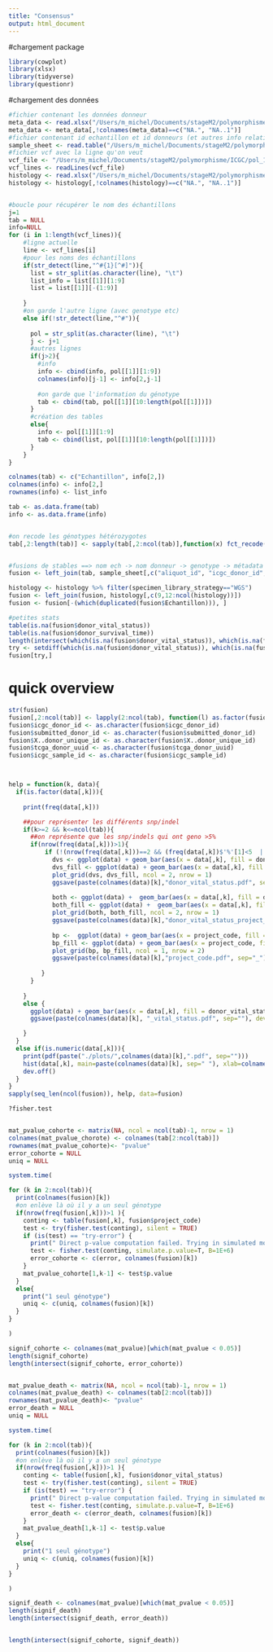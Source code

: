 ```yaml
---
title: "Consensus"
output: html_document
---
```


#chargement package
```r
library(cowplot)
library(xlsx)
library(tidyverse)
library(questionr)
```



#chargement des données

```r
#fichier contenant les données donneur
meta_data <- read.xlsx("/Users/m_michel/Documents/stageM2/polymorphisme/ICGC/pcawg_donor_clinical_August2016_v9.xlsx", 1, header=TRUE)
meta_data <- meta_data[,!colnames(meta_data)==c("NA.", "NA..1")]
#fichier contenant id echantillon et id donneurs (et autres info relatives aux samples)
sample_sheet <- read.table("/Users/m_michel/Documents/stageM2/polymorphisme/ICGC/pcawg_sample_sheet.tsv", sep="\t", header=TRUE)
#fichier vcf avec la ligne qu'on veut
vcf_file <- "/Users/m_michel/Documents/stageM2/polymorphisme/ICGC/pol_1kb.vcf"
vcf_lines <- readLines(vcf_file)
histology <- read.xlsx("/Users/m_michel/Documents/stageM2/polymorphisme/ICGC/pcawg_specimen_histology_August2016_v9.xlsx", 1, header=TRUE)
histology <- histology[,!colnames(histology)==c("NA.", "NA..1")]


#boucle pour récupérer le nom des échantillons 
j=1
tab = NULL
info=NULL
for (i in 1:length(vcf_lines)){
    #ligne actuelle
    line <- vcf_lines[i]
    #pour les noms des échantillons
    if(str_detect(line,"^#{1}[^#]")){
      list = str_split(as.character(line), "\t")
      list_info = list[[1]][1:9]
      list = list[[1]][-(1:9)]
      
    }
    #on garde l'autre ligne (avec genotype etc)
    else if(!str_detect(line,"^#")){
      
      pol = str_split(as.character(line), "\t")
      j <- j+1
      #autres lignes 
      if(j>2){
        #info
        info <- cbind(info, pol[[1]][1:9])
        colnames(info)[j-1] <- info[2,j-1]
        
        #on garde que l'information du génotype
        tab <- cbind(tab, pol[[1]][10:length(pol[[1]])])
      }
      #création des tables 
      else{ 
        info <- pol[[1]][1:9]
        tab <- cbind(list, pol[[1]][10:length(pol[[1]])])
      }
    }
}

colnames(tab) <- c("Echantillon", info[2,])
colnames(info) <- info[2,]
rownames(info) <- list_info 

tab <- as.data.frame(tab)
info <- as.data.frame(info)


#on recode les génotypes hétérozygotes
tab[,2:length(tab)] <- sapply(tab[,2:ncol(tab)],function(x) fct_recode(x, "0|1" = "1|0"))


#fusions de stables ==> nom ech -> nom donneur -> genotype -> métadata
fusion <- left_join(tab, sample_sheet[,c("aliquot_id", "icgc_donor_id", "icgc_sample_id")], by=c(Echantillon="aliquot_id")) %>% left_join(meta_data)  %>% filter(donor_wgs_included_excluded=="Included")

histology <- histology %>% filter(specimen_library_strategy=="WGS")
fusion <- left_join(fusion, histology[,c(9,12:ncol(histology))])
fusion <- fusion[-(which(duplicated(fusion$Echantillon))), ]

#petites stats
table(is.na(fusion$donor_vital_status))
table(is.na(fusion$donor_survival_time))
length(intersect(which(is.na(fusion$donor_vital_status)), which(is.na(fusion$donor_survival_time))))
try <- setdiff(which(is.na(fusion$donor_vital_status)), which(is.na(fusion$donor_survival_time)))
fusion[try,]

```

# quick overview
```r
str(fusion)
fusion[,2:ncol(tab)] <- lapply(2:ncol(tab), function(l) as.factor(fusion[,l]))
fusion$icgc_donor_id <- as.character(fusion$icgc_donor_id)
fusion$submitted_donor_id <- as.character(fusion$submitted_donor_id)
fusion$X..donor_unique_id <- as.character(fusion$X..donor_unique_id)
fusion$tcga_donor_uuid <- as.character(fusion$tcga_donor_uuid)
fusion$icgc_sample_id <- as.character(fusion$icgc_sample_id)



help = function(k, data){
  if(is.factor(data[,k])){
    
    print(freq(data[,k]))

    ##pour représenter les différents snp/indel
    if(k>=2 && k<=ncol(tab)){ 
      ##on représente que les snp/indels qui ont geno >5% 
      if(nrow(freq(data[,k]))>1){
          if (!(nrow(freq(data[,k]))==2 && (freq(data[,k])$'%'[1]<5  || freq(data[,k])$'%'[2]<5))){ 
            dvs <- ggplot(data) + geom_bar(aes(x = data[,k], fill = donor_vital_status)) + xlab(colnames(data)[k]) + ggtitle(paste(colnames(data)[k], info["REF", k-1], "-->", info["ALT", k-1], sep=" "))
            dvs_fill <- ggplot(data) + geom_bar(aes(x = data[,k], fill = donor_vital_status), position="fill") + xlab(colnames(data)[k]) 
            plot_grid(dvs, dvs_fill, ncol = 2, nrow = 1)
            ggsave(paste(colnames(data)[k],"donor_vital_status.pdf", sep="_"), device="pdf", path="./plots", width=15)
            
            both <- ggplot(data) +  geom_bar(aes(x = data[,k], fill = donor_vital_status)) + facet_wrap(~project_code) + ggtitle(paste(colnames(data)[k], info["REF", k-1], "-->", info["ALT", k-1], sep=" ")) + theme(legend.position="bottom") + xlab(colnames(data)[k])
            both_fill <- ggplot(data) +  geom_bar(aes(x = data[,k], fill = donor_vital_status), position="fill") + facet_wrap(~project_code) + theme(legend.position="bottom") + xlab(colnames(data)[k])
            plot_grid(both, both_fill, ncol = 2, nrow = 1)
            ggsave(paste(colnames(data)[k],"donor_vital_status_project_code.pdf", sep="_"), device="pdf", path="./plots", width=15)
            
            bp <-  ggplot(data) + geom_bar(aes(x = project_code, fill = data[,k])) + ggtitle(paste(colnames(data)[k], info["REF", k-1], "-->", info["ALT", k-1], sep=" "))
            bp_fill <- ggplot(data) + geom_bar(aes(x = project_code, fill = data[,k]), position="fill")
            plot_grid(bp, bp_fill, ncol = 1, nrow = 2)
            ggsave(paste(colnames(data)[k],"project_code.pdf", sep="_"), device="pdf", path="./plots", width=20)
            
         }
      }
     
    }
    else {
      ggplot(data) + geom_bar(aes(x = data[,k], fill = donor_vital_status)) + xlab(colnames(data)[k]) + theme(legend.position="bottom") + ggtitle(paste(colnames(data)[k], sep=" "))
      ggsave(paste(colnames(data)[k], "_vital_status.pdf", sep=""), device="pdf", path="./plots", width=15)

    }
  }
  else if(is.numeric(data[,k])){
    print(pdf(paste("./plots/",colnames(data)[k],".pdf", sep="")))
    hist(data[,k], main=paste(colnames(data)[k], sep=" "), xlab=colnames(data)[k])
    dev.off()
  }
}
sapply(seq_len(ncol(fusion)), help, data=fusion)

```

```r
?fisher.test


mat_pvalue_cohorte <- matrix(NA, ncol = ncol(tab)-1, nrow = 1)
colnames(mat_pvalue_chorote) <- colnames(tab[2:ncol(tab)])
rownames(mat_pvalue_cohorte)<- "pvalue"
error_cohorte = NULL 
uniq = NULL

system.time(

for (k in 2:ncol(tab)){
  print(colnames(fusion)[k])
  #on enlève là où il y a un seul génotype
  if(nrow(freq(fusion[,k]))>1 ){
    conting <- table(fusion[,k], fusion$project_code)
    test <- try(fisher.test(conting), silent = TRUE)
    if (is(test) == "try-error") {
      print(" Direct p-value computation failed. Trying in simulated mode (MCMC).")
      test <- fisher.test(conting, simulate.p.value=T, B=1E+6)
      error_cohorte <- c(error, colnames(fusion)[k])
    }
    mat_pvalue_cohorte[1,k-1] <- test$p.value 
  }
  else{
    print("1 seul génotype")
    uniq <- c(uniq, colnames(fusion)[k])
  }
}   

)

signif_cohorte <- colnames(mat_pvalue)[which(mat_pvalue < 0.05)]
length(signif_cohorte)
length(intersect(signif_cohorte, error_cohorte))


mat_pvalue_death <- matrix(NA, ncol = ncol(tab)-1, nrow = 1)
colnames(mat_pvalue_death) <- colnames(tab[2:ncol(tab)])
rownames(mat_pvalue_death)<- "pvalue"
error_death = NULL 
uniq = NULL

system.time(

for (k in 2:ncol(tab)){
  print(colnames(fusion)[k])
  #on enlève là où il y a un seul génotype
  if(nrow(freq(fusion[,k]))>1 ){
    conting <- table(fusion[,k], fusion$donor_vital_status)
    test <- try(fisher.test(conting), silent = TRUE)
    if (is(test) == "try-error") {
      print(" Direct p-value computation failed. Trying in simulated mode (MCMC).")
      test <- fisher.test(conting, simulate.p.value=T, B=1E+6)
      error_death <- c(error_death, colnames(fusion)[k])
    }
    mat_pvalue_death[1,k-1] <- test$p.value 
  }
  else{
    print("1 seul génotype")
    uniq <- c(uniq, colnames(fusion)[k])
  }
}   

)

signif_death <- colnames(mat_pvalue)[which(mat_pvalue < 0.05)]
length(signif_death)
length(intersect(signif_death, error_death))


length(intersect(signif_cohorte, signif_death))
```

